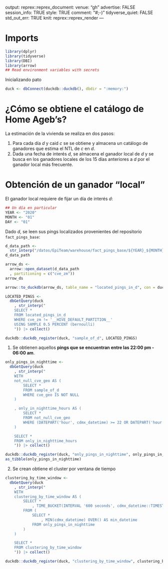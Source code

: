 output:
  reprex::reprex_document:
    venue: "gh"
    advertise: FALSE
    session_info: TRUE
    style: TRUE
    comment: "#;-)"
    tidyverse_quiet: FALSE
    std_out_err: TRUE
knit: reprex::reprex_render
---

# Imports

```r
library(dplyr)
library(tidyverse)
library(DBI)
library(arrow)
## Read environment variables with secrets
```
Inicializando pato
```r
duck <- dbConnect(duckdb::duckdb(), dbdir = ":memory:")
```

# ¿Cómo se obtiene el catálogo de Home Ageb's?

La estimación de la vivienda se realiza en dos pasos:

  1. Para cada día $d$ y caid $c$ se se obtiene y almacena un catálogo
  de ganadores que estima el NTL de $c$ en $d$.
  2. Dada una fecha de interés $d$, se almacena el ganador local de $d$ y
  se busca en los ganadores locales de los 15 días anteriores a $d$ por
  el ganador local más frecuente.

# Obtención de un ganador "local"

El ganador local requiere de fijar un día de interés $d$:
```r
## Un día en particular
YEAR <- "2020"
MONTH <- "01"
DAY <- "01"
```

Dado $d$, se leen sus pings localizados provenientes del repositorio 
`fact_pings_base`:
```r
d_data_path <- 
  str_interp("/datos/EpiTeam/warehouse/fact_pings_base/${YEAR}_${MONTH}_${DAY}_pings")
d_data_path

arrow_ds <-
  arrow::open_dataset(d_data_path
  , partitioning = c("cve_zm"))
arrow_ds

arrow::to_duckdb(arrow_ds, table_name = "located_pings_in_d", con = duck)

LOCATED_PINGS <-
  dbGetQuery(duck
    , str_interp("
    SELECT *
    FROM located_pings_in_d
    WHERE cve_zm != '__HIVE_DEFAULT_PARTITION__'
    USING SAMPLE 0.5 PERCENT (bernoulli)
    ")) |> collect()

duckdb::duckdb_register(duck, "sample_of_d", LOCATED_PINGS)
```

1. Se obtienen aquellos **pings que se encuentran entre las 22:00 pm - 06:00 am**.

```r
only_pings_in_nighttime <-
  dbGetQuery(duck
    , str_interp("
    WITH
    not_null_cve_geo AS (
        SELECT *
        FROM sample_of_d
        WHERE cve_geo IS NOT NULL
    )

    , only_in_nighttime_hours AS (
        SELECT *
        FROM not_null_cve_geo
        WHERE (DATEPART('hour', cdmx_datetime) >= 22 OR DATEPART('hour', cdmx_datetime) < 6)
    )

    SELECT *
    FROM only_in_nighttime_hours
    ")) |> collect()

duckdb::duckdb_register(duck, "only_pings_in_nighttime", only_pings_in_nighttime)
as_tibble(only_pings_in_nighttime)
```

2. Se crean obtiene el cluster por ventana de tiempo
```r
clustering_by_time_window <-
  dbGetQuery(duck
    , str_interp("
    WITH
    clustering_by_time_window AS (
        SELECT *
            , TIME_BUCKET(INTERVAL '600 seconds', cdmx_datetime::TIMESTAMP, min_datetime::TIMESTAMP) AS tw_cluster
        FROM (
            SELECT *
                , MIN(cdmx_datetime) OVER() AS min_datetime
            FROM only_pings_in_nighttime
        )
    )

    SELECT *
    FROM clustering_by_time_window
    ")) |> collect()

duckdb::duckdb_register(duck, "clustering_by_time_window", clustering_by_time_window)
```